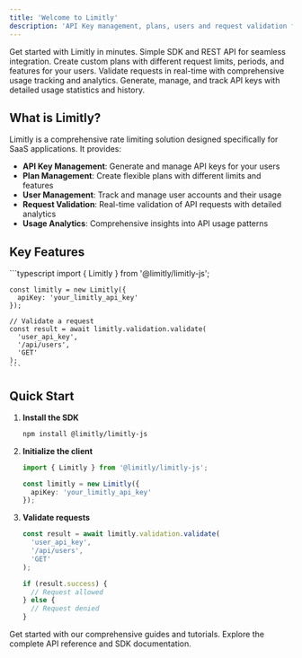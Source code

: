 ```yaml
---
title: 'Welcome to Limitly'
description: 'API Key management, plans, users and request validation for your SaaS'
---
```


<Hero
  title="Limitly"
  subtitle="Simple and powerful rate limiting for your SaaS"
  image="/images/hero-light.png"
  darkImage="/images/hero-dark.png"
/>

<CardGroup cols={2}>
  <Card
    title="Easy Integration"
    icon="zap"
    href="/quickstart"
  >
    Get started with Limitly in minutes. Simple SDK and REST API for seamless integration.
  </Card>
  <Card
    title="Flexible Plans"
    icon="layers"
    href="/sdk/plans"
  >
    Create custom plans with different request limits, periods, and features for your users.
  </Card>
  <Card
    title="Real-time Validation"
    icon="shield-check"
    href="/sdk/validation"
  >
    Validate requests in real-time with comprehensive usage tracking and analytics.
  </Card>
  <Card
    title="API Key Management"
    icon="key"
    href="/sdk/api-keys"
  >
    Generate, manage, and track API keys with detailed usage statistics and history.
  </Card>
</CardGroup>

## What is Limitly?

Limitly is a comprehensive rate limiting solution designed specifically for SaaS applications. It provides:

- **API Key Management**: Generate and manage API keys for your users
- **Plan Management**: Create flexible plans with different limits and features
- **User Management**: Track and manage user accounts and their usage
- **Request Validation**: Real-time validation of API requests with detailed analytics
- **Usage Analytics**: Comprehensive insights into API usage patterns

## Key Features

<CardGroup cols={1}>
  <Card title="Simple SDK Integration">
    ```typescript
    import { Limitly } from '@limitly/limitly-js';
    
    const limitly = new Limitly({
      apiKey: 'your_limitly_api_key'
    });
    
    // Validate a request
    const result = await limitly.validation.validate(
      'user_api_key',
      '/api/users',
      'GET'
    );
    ```
  </Card>
</CardGroup>

## Quick Start

1. **Install the SDK**
   ```bash
   npm install @limitly/limitly-js
   ```

2. **Initialize the client**
   ```typescript
   import { Limitly } from '@limitly/limitly-js';
   
   const limitly = new Limitly({
     apiKey: 'your_limitly_api_key'
   });
   ```

3. **Validate requests**
   ```typescript
   const result = await limitly.validation.validate(
     'user_api_key',
     '/api/users',
     'GET'
   );
   
   if (result.success) {
     // Request allowed
   } else {
     // Request denied
   }
   ```

<CardGroup cols={2}>
  <Card
    title="View Documentation"
    icon="book-open"
    href="/quickstart"
  >
    Get started with our comprehensive guides and tutorials.
  </Card>
  <Card
    title="API Reference"
    icon="code"
    href="/api-reference/sdk"
  >
    Explore the complete API reference and SDK documentation.
  </Card>
</CardGroup>
